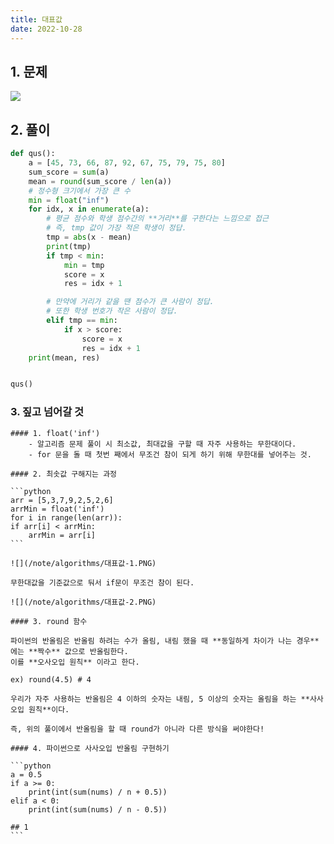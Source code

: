 ```yaml
---
title: 대표값
date: 2022-10-28
---
```


## 1. 문제

![](/note/algorithms/대표값.PNG)

## 2. 풀이

```python
def qus():
    a = [45, 73, 66, 87, 92, 67, 75, 79, 75, 80]
    sum_score = sum(a)
    mean = round(sum_score / len(a))
    # 정수형 크기에서 가장 큰 수
    min = float("inf")
    for idx, x in enumerate(a):
        # 평균 점수와 학생 점수간의 **거리**를 구한다는 느낌으로 접근
        # 즉, tmp 값이 가장 적은 학생이 정답.
        tmp = abs(x - mean)
        print(tmp)
        if tmp < min:
            min = tmp
            score = x
            res = idx + 1

        # 만약에 거리가 같을 땐 점수가 큰 사람이 정답.
        # 또한 학생 번호가 작은 사람이 정답.
        elif tmp == min:
            if x > score:
                score = x
                res = idx + 1
    print(mean, res)


qus()
```

### 3. 짚고 넘어갈 것

    #### 1. float('inf')
        - 알고리즘 문제 풀이 시 최소값, 최대값을 구할 때 자주 사용하는 무한대이다.
        - for 문을 돌 때 첫번 째에서 무조건 참이 되게 하기 위해 무한대를 넣어주는 것.

    #### 2. 최솟값 구해지는 과정

    ```python
    arr = [5,3,7,9,2,5,2,6]
    arrMin = float('inf')
    for i in range(len(arr)):
    if arr[i] < arrMin:
        arrMin = arr[i]
    ```

    ![](/note/algorithms/대표값-1.PNG)

    무한대값을 기준값으로 둬서 if문이 무조건 참이 된다.

    ![](/note/algorithms/대표값-2.PNG)

    #### 3. round 함수

    파이썬의 반올림은 반올림 하려는 수가 올림, 내림 했을 때 **동일하게 차이가 나는 경우**에는 **짝수** 값으로 반올림한다.
    이를 **오사오입 원칙** 이라고 한다.

    ex) round(4.5) # 4

    우리가 자주 사용하는 반올림은 4 이하의 숫자는 내림, 5 이상의 숫자는 올림을 하는 **사사오입 원칙**이다.

    즉, 위의 풀이에서 반올림을 할 때 round가 아니라 다른 방식을 써야한다!

    #### 4. 파이썬으로 사사오입 반올림 구현하기

    ```python
    a = 0.5
    if a >= 0:
        print(int(sum(nums) / n + 0.5))
    elif a < 0:
        print(int(sum(nums) / n - 0.5))

    ## 1
    ```
